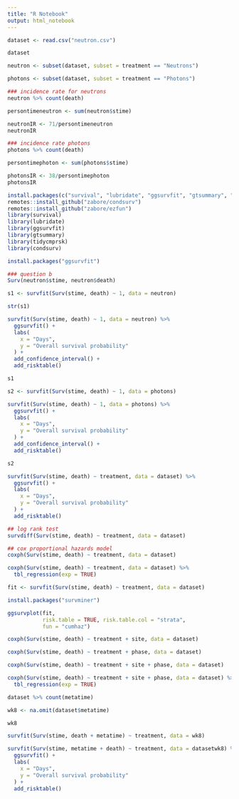 ---
title: "R Notebook"
output: html_notebook
---
```{r}
dataset <- read.csv("neutron.csv")
```

```{r}
dataset
```


```{r}
neutron <- subset(dataset, subset = treatment == "Neutrons")
```

```{r}
photons <- subset(dataset, subset = treatment == "Photons")
```

```{r}
### incidence rate for neutrons
neutron %>% count(death)
```

```{r}

persontimeneutron <- sum(neutron$stime)
```

```{r}
neutronIR <- 71/persontimeneutron
neutronIR
```

```{r}
### incidence rate photons
photons %>% count(death)
```
```{r}
persontimephoton <- sum(photons$stime)
```

```{r}
photonsIR <- 38/persontimephoton
photonsIR
```
```{r}
install.packages(c("survival", "lubridate", "ggsurvfit", "gtsummary", "tidycmprsk"))
remotes::install_github("zabore/condsurv")
remotes::install_github("zabore/ezfun")
library(survival)
library(lubridate)
library(ggsurvfit)
library(gtsummary)
library(tidycmprsk)
library(condsurv)
```
```{r}
install.packages("ggsurvfit")
```

```{r}
### question b
Surv(neutron$stime, neutron$death)
```
```{r}
s1 <- survfit(Surv(stime, death) ~ 1, data = neutron)
```

```{r}
str(s1)
```
```{r}
survfit(Surv(stime, death) ~ 1, data = neutron) %>% 
  ggsurvfit() +
  labs(
    x = "Days",
    y = "Overall survival probability"
  ) + 
  add_confidence_interval() +
  add_risktable()
```
```{r}
s1
```
```{r}
s2 <- survfit(Surv(stime, death) ~ 1, data = photons)
```

```{r}
survfit(Surv(stime, death) ~ 1, data = photons) %>% 
  ggsurvfit() +
  labs(
    x = "Days",
    y = "Overall survival probability"
  ) + 
  add_confidence_interval() +
  add_risktable()
```
```{r}
s2
```
```{r}
survfit(Surv(stime, death) ~ treatment, data = dataset) %>% 
  ggsurvfit() +
  labs(
    x = "Days",
    y = "Overall survival probability"
  ) +
  add_risktable()
```


```{r}
## log rank test
survdiff(Surv(stime, death) ~ treatment, data = dataset)

```

```{r}
## cox proportional hazards model
coxph(Surv(stime, death) ~ treatment, data = dataset)
```
```{r}
coxph(Surv(stime, death) ~ treatment, data = dataset) %>% 
  tbl_regression(exp = TRUE) 
```

```{r}
fit <- survfit(Surv(stime, death) ~ treatment, data = dataset)
```

```{r}
install.packages("survminer")

```

```{r}
ggsurvplot(fit, 
           risk.table = TRUE, risk.table.col = "strata",
           fun = "cumhaz")
```

```{r}
coxph(Surv(stime, death) ~ treatment + site, data = dataset)

```
```{r}
coxph(Surv(stime, death) ~ treatment + phase, data = dataset)

```

```{r}
coxph(Surv(stime, death) ~ treatment + site + phase, data = dataset)

```
```{r}
coxph(Surv(stime, death) ~ treatment + site + phase, data = dataset) %>% 
  tbl_regression(exp = TRUE) 
```
```{r}
dataset %>% count(metatime)
```
```{r}
wk8 <- na.omit(dataset$metatime)
```
```{r}
wk8
```


```{r}
survfit(Surv(stime, death + metatime) ~ treatment, data = wk8)
```
```{r}
survfit(Surv(stime, metatime + death) ~ treatment, data = datasetwk8) %>% 
  ggsurvfit() +
  labs(
    x = "Days",
    y = "Overall survival probability"
  ) +
  add_risktable()
```

